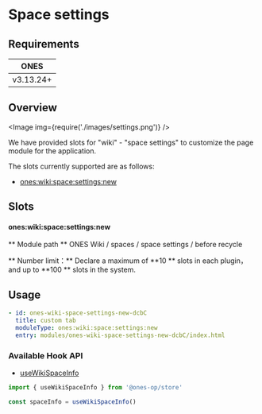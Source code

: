 # Space settings

## Requirements

|   ONES    |
| :-------: |
| v3.13.24+ |

## Overview

<Image img={require('./images/settings.png')} />

We have provided slots for "wiki" - "space settings" to customize the page module for the application.

The slots currently supported are as follows:

- [ones:wiki:space:settings:new](#onesworkspacefilterheaderactionnew)

## Slots

#### ones:wiki:space:settings:new

** Module path ** ONES Wiki / spaces / space settings / before recycle

** Number limit：** Declare a maximum of **10 ** slots in each plugin，and up to **100 ** slots in the system.

## Usage

```yaml
- id: ones-wiki-space-settings-new-dcbC
  title: custom tab
  moduleType: ones:wiki:space:settings:new
  entry: modules/ones-wiki-space-settings-new-dcbC/index.html
```

### Available Hook API

- [useWikiSpaceInfo](../../../../../reference/packages/store/store.md#useWikiSpaceInfo)

```ts
import { useWikiSpaceInfo } from '@ones-op/store'

const spaceInfo = useWikiSpaceInfo()
```
